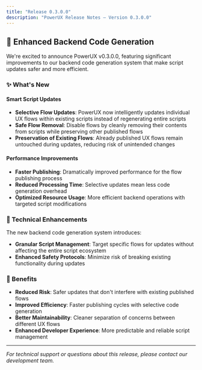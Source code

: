 ```yaml
---
title: "Release 0.3.0.0"
description: "PowerUX Release Notes — Version 0.3.0.0"
---
```


## 🚀 Enhanced Backend Code Generation

We're excited to announce PowerUX v0.3.0.0, featuring significant improvements to our backend code generation system that make script updates safer and more efficient.

### ✨ What's New

#### Smart Script Updates

- **Selective Flow Updates**: PowerUX now intelligently updates individual UX flows within existing scripts instead of regenerating entire scripts
- **Safe Flow Removal**: Disable flows by cleanly removing their contents from scripts while preserving other published flows
- **Preservation of Existing Flows**: Already published UX flows remain untouched during updates, reducing risk of unintended changes

#### Performance Improvements

- **Faster Publishing**: Dramatically improved performance for the flow publishing process
- **Reduced Processing Time**: Selective updates mean less code generation overhead
- **Optimized Resource Usage**: More efficient backend operations with targeted script modifications

### 🔧 Technical Enhancements

The new backend code generation system introduces:

- **Granular Script Management**: Target specific flows for updates without affecting the entire script ecosystem
- **Enhanced Safety Protocols**: Minimize risk of breaking existing functionality during updates

### 🎯 Benefits

- **Reduced Risk**: Safer updates that don't interfere with existing published flows
- **Improved Efficiency**: Faster publishing cycles with selective code generation
- **Better Maintainability**: Cleaner separation of concerns between different UX flows
- **Enhanced Developer Experience**: More predictable and reliable script management

---

_For technical support or questions about this release, please contact our development team._